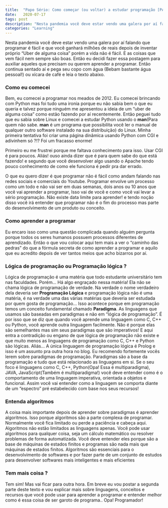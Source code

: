 ```yaml
---
title:  "Papo Sério: Como começar (ou voltar) a estudar programação [PARTE 1] "
date:   2020-07-17
tags: post
description: "Nesta pandemia você deve estar vendo uma galera por aí falando que programar é fácil e que você ganhará milhões de reais depois de inventar próprio “Uber de alguma coisa” porém a vida não é fácil. E as coisas que vem fácil nem sempre são boas. Então eu decidi fazer essa postagem para auxiliar aqueles que precisam ou querem aprender a programar. "
categories: "Learning"
---
```


Nesta pandemia você deve estar vendo uma galera por aí falando que programar é fácil e que você ganhará milhões de reais depois de inventar próprio “Uber de alguma coisa” porém a vida não é fácil. E as coisas que vem fácil nem sempre são boas. Então eu decidi fazer essa postagem para auxiliar aqueles que precisam ou querem aprender a programar. Então continua sentado aí e pega seu copo com água (Bebam bastante água pessoal!) ou xícara de café e leia o texto abaixo. 

### Como eu comecei
Bem, eu comecei a programar nos meados de 2012. Eu comecei brincando com Python mas foi tudo uma ironia porque eu não sabia bem o que eu queria e talvez porque ninguém me apresentou a ideia de um “uber de alguma coisa” como estão fazendo por aí recentemente. Então peguei tudo que eu sabia sobre Linux e comecei a estudar Python usando o **man**(Para quem não sabe. **man** é um programa que possibilita você ler o manual de qualquer outro software instalado na sua distribuição) do Linux. Minha primeira tentativa foi criar uma página dinâmica usando Python com CGI e adivinhem só ?!? Foi um fracasso enorme!

Primeiro eu me frustrei porque me faltava conhecimento para isso. Usar CGI é para poucos. Aliás! ouso ainda dizer que é para quem sabe do que está fazendo! e segundo que você desenvolver algo usando o Apache tendo pouco conhecimento de como ele funciona é pedir pra dar errado.

O que eu quero dizer é que programar não é fácil como andam falando nas redes sociais e comerciais do Youtube. Programar envolve um processo como um todo e não vai ser em duas semanas, dois anos ou 10 anos que você vai aprender a programar, Isso vai de você e como você vai levar a sério programação. Não existe data limite para aprender! e tendo noção disso você irá entender que programar não é o fim do processo mas parte do desenvolvimento de um produto ou conceito. 

### Como aprender a programar
Eu encaro isso como uma questão complicada quando alguém pergunta porque todos os seres humanos possuem processos diferentes de aprendizado. Então o que vou colocar aqui tem mais a ver o “caminho das pedras” do que a fórmula secreta de como aprender a programar e aquilo que eu acredito depois de ver tantos meios que acho bizarros por aí. 

### Lógica de programação ou Programação lógica ?
Lógica de programação é uma matéria que todo estudante universitário tem nas faculdades. Porém… Há algo engraçado nessa matéria! Ela não se chama lógica de programação de verdade. Na verdade o nome verdadeiro dela deveria ser **Programação Lógica** e programação lógica não é uma matéria, é na verdade uma das várias matérias que deveria ser estudada por quem gosta de programação… Isso acontece porque em programação temos um conceito fundamental chamado **Paradigma**. As linguagens que usamos são baseadas em paradigmas e não em “lógica de programação”. É por isso que se diz que quando você aprende uma linguagem como C, C++ ou Python, você aprende outra linguagem facilmente. Não é porque elas são semelhantes mas sim seus paradigmas que são imperativos! E aqui entra a contradição ou engano de que lógica de programação não existe e que muito menos as linguagens de programação como C, C++ e Python são lógicas. Aliás… A única linguagem de programação lógica é Prolog e isso é um assunto pra outra hora no blog. 
Eu recomendo fortemente vocês lerem sobre paradigmas de programação. Paradigmas são a base da programação e tudo que está relacionado as linguagens em si. Se o seu foco é linguagens como C, C++, Python(Opa! Essa é multiparadigma), JAVA, JavaScript(Também é multiparadigma!) você deve entender como é o comportamento de uma linguagem imperativa, orientada a objetos e funcional. Assim você vai entender como a linguagem se comporta diante de um “espectro” pré estabelecido com base nos seus recursos! 

### Entenda algoritmos
A coisa mais importante depois de aprender sobre paradigmas é aprender algoritmos. Isso porque algoritmos são a parte complexa de programar. Normalmente você fica limitado ou perde a paciência e cabeça aqui. Algoritmos não estão limitados as linguagens apenas. Você pode usar algoritmos para qualquer coisa, seja um cálculo matemático ou resolver problemas de forma automatizada. Você deve entender eles porque são a base de máquinas de estados finitos e programas são nada mais que máquinas de estados finitos. Algoritmos são essenciais para o desenvolvimento de softwares e por fazer parte de um conjunto de estudos para desenvolver softwares mais inteligentes e mais eficientes


### Tem mais coisa ?
Tem sim! Mas vai ficar para outra hora. Em breve eu vou postar a segunda parte deste texto e vou explicar mais sobre linguagens, conceitos e recursos que você pode usar para aprender a programar e entender melhor como é essa coisa de ser garoto de programa.. Opa! Programador!
